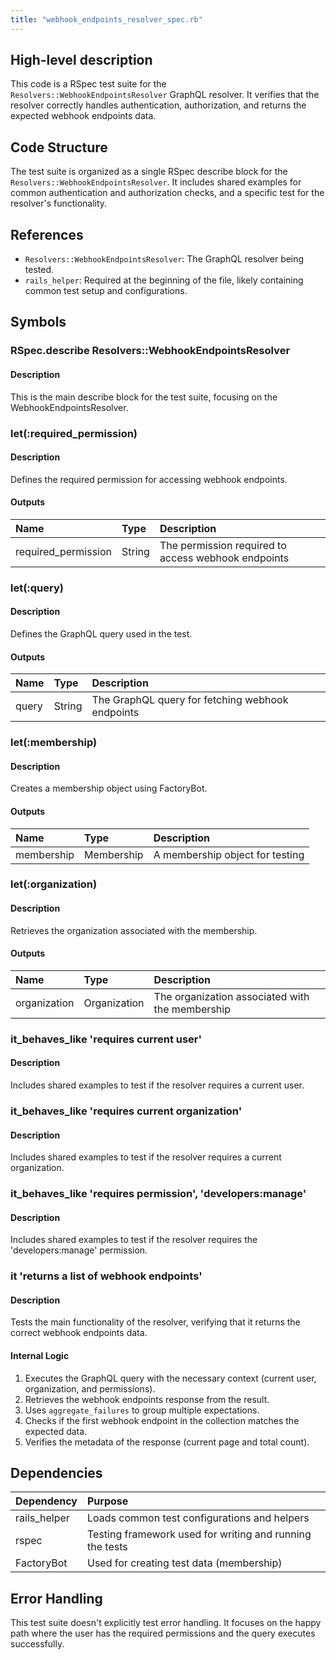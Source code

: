 ```yaml
---
title: "webhook_endpoints_resolver_spec.rb"
---
```


## High-level description
This code is a RSpec test suite for the `Resolvers::WebhookEndpointsResolver` GraphQL resolver. It verifies that the resolver correctly handles authentication, authorization, and returns the expected webhook endpoints data.

## Code Structure
The test suite is organized as a single RSpec describe block for the `Resolvers::WebhookEndpointsResolver`. It includes shared examples for common authentication and authorization checks, and a specific test for the resolver's functionality.

## References
- `Resolvers::WebhookEndpointsResolver`: The GraphQL resolver being tested.
- `rails_helper`: Required at the beginning of the file, likely containing common test setup and configurations.

## Symbols

### RSpec.describe Resolvers::WebhookEndpointsResolver
#### Description
This is the main describe block for the test suite, focusing on the WebhookEndpointsResolver.

### let(:required_permission)
#### Description
Defines the required permission for accessing webhook endpoints.

#### Outputs
| Name | Type | Description |
|:-----|:-----|:------------|
| required_permission | String | The permission required to access webhook endpoints |

### let(:query)
#### Description
Defines the GraphQL query used in the test.

#### Outputs
| Name | Type | Description |
|:-----|:-----|:------------|
| query | String | The GraphQL query for fetching webhook endpoints |

### let(:membership)
#### Description
Creates a membership object using FactoryBot.

#### Outputs
| Name | Type | Description |
|:-----|:-----|:------------|
| membership | Membership | A membership object for testing |

### let(:organization)
#### Description
Retrieves the organization associated with the membership.

#### Outputs
| Name | Type | Description |
|:-----|:-----|:------------|
| organization | Organization | The organization associated with the membership |

### it_behaves_like 'requires current user'
#### Description
Includes shared examples to test if the resolver requires a current user.

### it_behaves_like 'requires current organization'
#### Description
Includes shared examples to test if the resolver requires a current organization.

### it_behaves_like 'requires permission', 'developers:manage'
#### Description
Includes shared examples to test if the resolver requires the 'developers:manage' permission.

### it 'returns a list of webhook endpoints'
#### Description
Tests the main functionality of the resolver, verifying that it returns the correct webhook endpoints data.

#### Internal Logic
1. Executes the GraphQL query with the necessary context (current user, organization, and permissions).
2. Retrieves the webhook endpoints response from the result.
3. Uses `aggregate_failures` to group multiple expectations.
4. Checks if the first webhook endpoint in the collection matches the expected data.
5. Verifies the metadata of the response (current page and total count).

## Dependencies
| Dependency | Purpose |
|:-----------|:--------|
| rails_helper | Loads common test configurations and helpers |
| rspec | Testing framework used for writing and running the tests |
| FactoryBot | Used for creating test data (membership) |

## Error Handling
This test suite doesn't explicitly test error handling. It focuses on the happy path where the user has the required permissions and the query executes successfully.